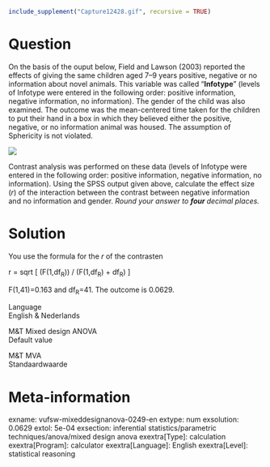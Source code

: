 ```r
include_supplement("Capture12428.gif", recursive = TRUE)
```

Question
========
On the basis of the ouput below, Field and Lawson (2003) reported the
effects of giving the same children aged 7–9 years positive, negative or
no information about novel animals. This variable was called
"**Infotype**" (levels of Infotype were entered in the following order:
positive information, negative information, no information). The gender
of the child was also examined. The outcome was the mean-centered time
taken for the children to put their hand in a box in which they believed
either the positive, negative, or no information animal was housed. The
assumption of Sphericity is not violated.  
  
  
![](Capture12428.gif)

Contrast analysis was performed on these data (levels of Infotype were
entered in the following order: positive information, negative
information, no information). Using the SPSS output given above,
calculate the effect size (*r*) of the interaction between the contrast
between negative information and no information and gender. *Round your
answer to **four **decimal places.*


Solution
========





You use the formula for the *r* of the contrasten  
  
r = sqrt \[ (F(1,df<sub>R</sub>)) / (F(1,df<sub>R</sub>) +
df<sub>R</sub>) \]  
  
F(1,41)=0.163 and df<sub>R</sub>=41. The outcome is 0.0629.





Language  
English & Nederlands

M&T Mixed design ANOVA  
Default value

M&T MVA  
Standaardwaarde

Meta-information
================
exname: vufsw-mixeddesignanova-0249-en
extype: num
exsolution: 0.0629
extol: 5e-04
exsection: inferential statistics/parametric techniques/anova/mixed design anova
exextra[Type]: calculation
exextra[Program]: calculator
exextra[Language]: English
exextra[Level]: statistical reasoning

